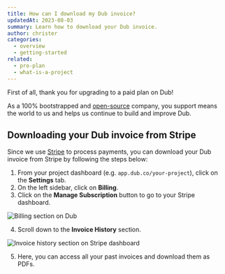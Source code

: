 ```yaml
---
title: How can I download my Dub invoice?
updatedAt: 2023-08-03
summary: Learn how to download your Dub invoice.
author: christer
categories:
  - overview
  - getting-started
related:
  - pro-plan
  - what-is-a-project
---
```


First of all, thank you for upgrading to a paid plan on Dub!

As a 100% bootstrapped and [open-source](https://dub.sh/github) company, you support means the world to us and helps us continue
to build and improve Dub.

## Downloading your Dub invoice from Stripe

Since we use [Stripe](https://stripe.com) to process payments, you can download your Dub invoice from Stripe by following the steps below:

1. From your project dashboard (e.g. `app.dub.co/your-project`), click on the **Settings** tab.
2. On the left sidebar, click on **Billing**.
3. Click on the **Manage Subscription** button to go to your Stripe dashboard.

<Image
  alt="Billing section on Dub"
  src="https://d2vwwcvoksz7ty.cloudfront.net/help/manage-subscription.png"
  width={1331}
  height={705}
/>

4. Scroll down to the **Invoice History** section.

<Image
  alt="Invoice history section on Stripe dashboard"
  src="https://d2vwwcvoksz7ty.cloudfront.net/help/invoice-history.png"
  width={1593}
  height={1002}
/>

5. Here, you can access all your past invoices and download them as PDFs.
